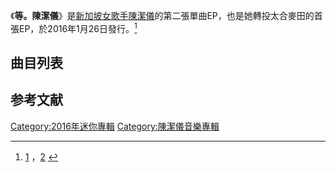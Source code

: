 {{Infobox album <!-- See Wikipedia:WikiProject_Albums -->
| name       = 等。陳潔儀
| artist     = [[陳潔儀_(新加坡)|陳潔儀]]
| type       = EP
| cover      = 
| released   = 2016年1月27日
| recorded   = 2015年
| genre      = [[國語流行音樂|國語流行音樂]]<br>[[粵語流行音樂|粵語流行音樂]]
| length     = 16分39秒
| label      = [[Banshee_Empire|Banshee Empire]]製作<br>[[太合麥田|太合麥田]]（中國發行）<br>[[新世紀工作室|新世紀工作室]]（香港發行）<br>[[海蝶音樂|海蝶音樂]]（新加坡發行）<br>[[海螺音樂|海螺音樂]]（馬來西亞發行）
<!-- 未知參數 | number     = 1 -->
| producer   = 
| prev_title = [[重譯|重譯]]
| prev_year  = 2011
| next_title = [[天堂邊緣|天堂邊緣]]
| next_year  = 2016
}}
《'''等。陳潔儀'''》是[[新加坡|新加坡]][[女歌手|女歌手]][[陳潔儀_(新加坡)|陳潔儀]]的第二張單曲EP，也是她轉投太合麥田的首張EP，於2016年1月26日發行。<ref>[https://www.uweekly.sg/showbiz/22024] {{Wayback|url=https://www.uweekly.sg/showbiz/22024 |date=20210718015210 }}，[http://music.yule.sohu.com/20160223/n438184710.shtml] {{Wayback|url=http://music.yule.sohu.com/20160223/n438184710.shtml |date=20210716052616 }}</ref>

==曲目列表==
{{Tracklist
| collapsed = 
| headline = 
| font_size = 
| total_length = 

| title1 = 等
| note1 = 粵語
| longnote1 = 原唱者為陳百強 
| music1 = [[陳百強|陳百強]]
| lyrics1 = [[鄭國江|鄭國江]]
| arranger1 = [[馮文甫|馮文甫]]
| producer1 = [[陳潔儀|陳潔儀]]<br>[[夢飛船|林倛玉]]
| extra1 = 
| length1 = 

| title2 = 祝君好
| note2 = 粵語
| longnote2 = 電影《[[十月初五的月光_(電影)|十月初五的月光]]》主題曲<br>原唱者為[[張智霖|張智霖]]
| music2 = {{link-ko|曹圭滿|조규만}}（{{lang|ko|조규만}}）
| lyrics2 = [[周禮茂|周禮茂]]
| arranger2 = [[符元偉|符元偉]]
| producer2 = [[趙增熹|趙增熹]]
| extra2 = 
| length2 = 

| title3 = 祝君好
| note3 = 國語
| longnote3 = 電影《[[十月初五的月光_(電影)|十月初五的月光]]》國語版主題曲<br>原唱者為[[付夢妮|付夢妮]]
| music3 = 曹圭滿（조규만）
| lyrics3 = [[呂娜|呂娜]]
| arranger3 = 符元偉
| producer3 = 趙增熹<br>林倛玉
| extra3 = 
| length3 = 

| title4 = 終於 
| note4 = 
| longnote4 = 新加坡[[新傳媒8頻道|新傳媒8頻道]]電視劇《[[志在四方II|志在四方II]]》主題曲
| music4 = [[伍家輝|伍家輝]]
| lyrics4 = [[李欣怡|李欣怡]]
| arranger4 = [[張瑞成|Terence Teo]]
| producer4 = [[柯貴民|柯貴民]]
| extra4 = 
| length4 = 
}}

==参考文献==
{{reflist}}

{{陳潔儀}}
[[Category:2016年迷你專輯|Category:2016年迷你專輯]]
[[Category:陳潔儀音樂專輯|Category:陳潔儀音樂專輯]]